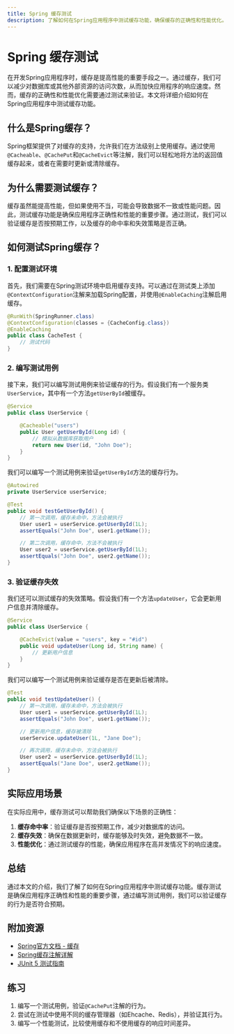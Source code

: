```yaml
---
title: Spring 缓存测试
description: 了解如何在Spring应用程序中测试缓存功能，确保缓存的正确性和性能优化。
---
```


# Spring 缓存测试

在开发Spring应用程序时，缓存是提高性能的重要手段之一。通过缓存，我们可以减少对数据库或其他外部资源的访问次数，从而加快应用程序的响应速度。然而，缓存的正确性和性能优化需要通过测试来验证。本文将详细介绍如何在Spring应用程序中测试缓存功能。

## 什么是Spring缓存？

Spring框架提供了对缓存的支持，允许我们在方法级别上使用缓存。通过使用`@Cacheable`、`@CachePut`和`@CacheEvict`等注解，我们可以轻松地将方法的返回值缓存起来，或者在需要时更新或清除缓存。

## 为什么需要测试缓存？

缓存虽然能提高性能，但如果使用不当，可能会导致数据不一致或性能问题。因此，测试缓存功能是确保应用程序正确性和性能的重要步骤。通过测试，我们可以验证缓存是否按预期工作，以及缓存的命中率和失效策略是否正确。

## 如何测试Spring缓存？

### 1. 配置测试环境

首先，我们需要在Spring测试环境中启用缓存支持。可以通过在测试类上添加`@ContextConfiguration`注解来加载Spring配置，并使用`@EnableCaching`注解启用缓存。

```java
@RunWith(SpringRunner.class)
@ContextConfiguration(classes = {CacheConfig.class})
@EnableCaching
public class CacheTest {
    // 测试代码
}
```

### 2. 编写测试用例

接下来，我们可以编写测试用例来验证缓存的行为。假设我们有一个服务类`UserService`，其中有一个方法`getUserById`被缓存。

```java
@Service
public class UserService {

    @Cacheable("users")
    public User getUserById(Long id) {
        // 模拟从数据库获取用户
        return new User(id, "John Doe");
    }
}
```

我们可以编写一个测试用例来验证`getUserById`方法的缓存行为。

```java
@Autowired
private UserService userService;

@Test
public void testGetUserById() {
    // 第一次调用，缓存未命中，方法会被执行
    User user1 = userService.getUserById(1L);
    assertEquals("John Doe", user1.getName());

    // 第二次调用，缓存命中，方法不会被执行
    User user2 = userService.getUserById(1L);
    assertEquals("John Doe", user2.getName());
}
```

### 3. 验证缓存失效

我们还可以测试缓存的失效策略。假设我们有一个方法`updateUser`，它会更新用户信息并清除缓存。

```java
@Service
public class UserService {

    @CacheEvict(value = "users", key = "#id")
    public void updateUser(Long id, String name) {
        // 更新用户信息
    }
}
```

我们可以编写一个测试用例来验证缓存是否在更新后被清除。

```java
@Test
public void testUpdateUser() {
    // 第一次调用，缓存未命中，方法会被执行
    User user1 = userService.getUserById(1L);
    assertEquals("John Doe", user1.getName());

    // 更新用户信息，缓存被清除
    userService.updateUser(1L, "Jane Doe");

    // 再次调用，缓存未命中，方法会被执行
    User user2 = userService.getUserById(1L);
    assertEquals("Jane Doe", user2.getName());
}
```

## 实际应用场景

在实际应用中，缓存测试可以帮助我们确保以下场景的正确性：

1. **缓存命中率**：验证缓存是否按预期工作，减少对数据库的访问。
2. **缓存失效**：确保在数据更新时，缓存能够及时失效，避免数据不一致。
3. **性能优化**：通过测试缓存的性能，确保应用程序在高并发情况下的响应速度。

## 总结

通过本文的介绍，我们了解了如何在Spring应用程序中测试缓存功能。缓存测试是确保应用程序正确性和性能的重要步骤，通过编写测试用例，我们可以验证缓存的行为是否符合预期。

## 附加资源

- [Spring官方文档 - 缓存](https://docs.spring.io/spring-framework/docs/current/reference/html/integration.html#cache)
- [Spring缓存注解详解](https://www.baeldung.com/spring-cache-tutorial)
- [JUnit 5 测试指南](https://junit.org/junit5/docs/current/user-guide/)

## 练习

1. 编写一个测试用例，验证`@CachePut`注解的行为。
2. 尝试在测试中使用不同的缓存管理器（如Ehcache、Redis），并验证其行为。
3. 编写一个性能测试，比较使用缓存和不使用缓存的响应时间差异。

